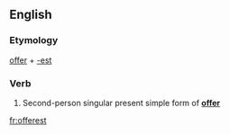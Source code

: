 ==English==

===Etymology===
[[offer]] + [[-est]]

===Verb===
{{en-verb form}}

# {{context|archaic|lang=en}} Second-person singular present simple form of '''[[offer]]'''

[[fr:offerest]]